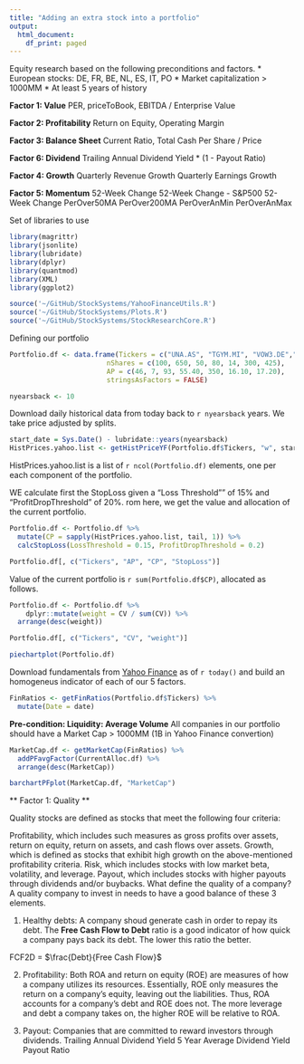 ```yaml
---
title: "Adding an extra stock into a portfolio"
output:
  html_document:
    df_print: paged
---
```


Equity research based on the following preconditions and factors.
* European stocks: DE, FR, BE, NL, ES, IT, PO
* Market capitalization > 1000MM
* At least 5 years of history

**Factor 1: Value**
PER, priceToBook, EBITDA / Enterprise Value

**Factor 2: Profitability**
Return on Equity, Operating Margin

**Factor 3: Balance Sheet**
Current Ratio, Total Cash Per Share / Price

**Factor 6: Dividend**
Trailing Annual Dividend Yield * (1 - Payout Ratio)

**Factor 4: Growth**
Quarterly Revenue Growth
Quarterly Earnings Growth

**Factor 5: Momentum**
52-Week Change
52-Week Change - S&P500 52-Week Change
PerOver50MA
PerOver200MA
PerOverAnMin
PerOverAnMax


Set of libraries to use
```r
library(magrittr)
library(jsonlite)
library(lubridate)
library(dplyr)
library(quantmod)
library(XML)
library(ggplot2)

source('~/GitHub/StockSystems/YahooFinanceUtils.R')
source('~/GitHub/StockSystems/Plots.R')
source('~/GitHub/StockSystems/StockResearchCore.R')

```


Defining our portfolio
```r
Portfolio.df <- data.frame(Tickers = c("UNA.AS", "TGYM.MI", "VOW3.DE","PUM.DE",  "MC.PA", "CS.PA", "REE.MC"),
                        nShares = c(100, 650, 50, 80, 14, 300, 425),
                        AP = c(46, 7, 93, 55.40, 350, 16.10, 17.20),
                        stringsAsFactors = FALSE)
```

```r
nyearsback <- 10
```

Download daily historical data from today back to `r nyearsback` years. 
We take price adjusted by splits.

```r
start_date = Sys.Date() - lubridate::years(nyearsback)
HistPrices.yahoo.list <- getHistPriceYF(Portfolio.df$Tickers, "w", start_date)
```

HistPrices.yahoo.list is a list of `r ncol(Portfolio.df)` elements, one per each component of the portfolio.

WE calculate first the StopLoss given a "Loss Threshold"" of 15% and "ProfitDropThreshold" of 20%.
rom here, we get the value and allocation of the current portfolio. 

```r
Portfolio.df <- Portfolio.df %>% 
  mutate(CP = sapply(HistPrices.yahoo.list, tail, 1)) %>% 
  calcStopLoss(LossThreshold = 0.15, ProfitDropThreshold = 0.2)

Portfolio.df[, c("Tickers", "AP", "CP", "StopLoss")]

```

Value of the current portfolio is `r sum(Portfolio.df$CP)`, allocated as follows.

```r

Portfolio.df <- Portfolio.df %>% 
    dplyr::mutate(weight = CV / sum(CV)) %>% 
  arrange(desc(weight))

Portfolio.df[, c("Tickers", "CV", "weight")]


```

```r



piechartplot(Portfolio.df)

```


Download fundamentals from [Yahoo Finance](https://finance.yahoo.com/) as of `r today()` and build an homogeneus indicator of each of our 5 factors.

```r
FinRatios <- getFinRatios(Portfolio.df$Tickers) %>% 
  mutate(Date = date)
```

**Pre-condition: Liquidity: Average Volume**
All companies in our portfolio should have a Market Cap > 1000MM (1B in Yahoo Finance convertion)

```r

MarketCap.df <- getMarketCap(FinRatios) %>% 
  addPFavgFactor(CurrentAlloc.df) %>% 
  arrange(desc(MarketCap)) 

barchartPFplot(MarketCap.df, "MarketCap")

```

** Factor 1: Quality **

Quality stocks are defined as stocks that meet the following four criteria:

Profitability, which includes such measures as gross profits over assets, return on equity, return on assets, and cash flows over assets.
Growth, which is defined as stocks that exhibit high growth on the above-mentioned profitability criteria.
Risk, which includes stocks with low market beta, volatility, and leverage.
Payout, which includes stocks with higher payouts through dividends and/or buybacks.
What define the quality of a company? A quality company to invest in needs to have a good balance of these 3 elements. 

1. Healthy debts: A company shoud generate cash in order to repay its debt. The **Free Cash Flow to Debt** ratio is a good indicator of how quick a company pays back its debt. The lower this ratio the better.

FCF2D = $\frac{Debt}{Free Cash Flow}$

2. Profitability: Both ROA and return on equity (ROE) are measures of how a company utilizes its resources. Essentially, ROE only measures the return on a company’s equity, leaving out the liabilities. Thus, ROA accounts for a company’s debt and ROE does not. The more leverage and debt a company takes on, the higher ROE will be relative to ROA. 

3. Payout: Companies that are committed to reward investors through dividends.
Trailing Annual Dividend Yield
5 Year Average Dividend Yield
Payout Ratio 

